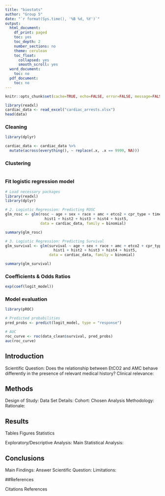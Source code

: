 ```yaml
---
title: "biostats"
author: "Group 5"
date: "`r format(Sys.time(), '%B %d, %Y')`"
output:
  html_document:
    df_print: paged
    toc: yes
    toc_depth: 2
    number_sections: no
    theme: cerulean
    toc_float:
      collapsed: yes
      smooth_scroll: yes
  word_document:
    toc: no
  pdf_document:
    toc: no
---
```


```r
knitr::opts_chunk$set(cache=TRUE, echo=FALSE, error=FALSE, message=FALSE, warning=FALSE, tidy.opts=list(width.cutoff=60),tidy=TRUE)
```

```r
library(readxl)
cardiac_data <- read_excel("cardiac_arrests.xlsx")
head(data)
```

### Cleaning 
```r
library(dplyr)

cardiac_data <- cardiac_data %>%
  mutate(across(everything(), ~ replace(.x, .x == 9999, NA)))

```

### Clustering 
```r

```


### Fit logistic regression model 
```r
# Load necessary packages
library(readxl)
library(dplyr)

# 2. Logistic Regression: Predicting ROSC
glm_rosc <- glm(rosc ~ age + sex + race + amc + etco2 + cpr_type + time_to_determination +
                  hist1 + hist2 + hist3 + hist4 + hist5,
                data = cardiac_data, family = binomial)

summary(glm_rosc)

# 3. Logistic Regression: Predicting Survival
glm_survival <- glm(survival ~ age + sex + race + amc + etco2 + cpr_type + time_to_determination +
                      hist1 + hist2 + hist3 + hist4 + hist5,
                    data = cardiac_data, family = binomial)

summary(glm_survival)
```

### Coefficients & Odds Ratios 
```r
exp(coef(logit_model))
```

### Model evaluation 
```r
library(pROC)

# Predicted probabilities
pred_probs <- predict(logit_model, type = "response")

# AUC
roc_curve <- roc(data_clean$survival, pred_probs)
auc(roc_curve)
```

## Introduction

Scientific Question: Does the relationship between EtCO2 and AMC behave differently in the presence
of relevant medical history? 
Clinical relevance:

## Methods

Design of Study:
Data Set Details:
Cohort:
Chosen Analysis Methodology:
Rationale:

## Results

Tables
Figures
Statistics

Exploratory/Descriptive Analysis:
Main Statistical Analysis:

## Conclusions

Main Findings:
Answer Scientific Question:
Limitations:

##References

Citations
References